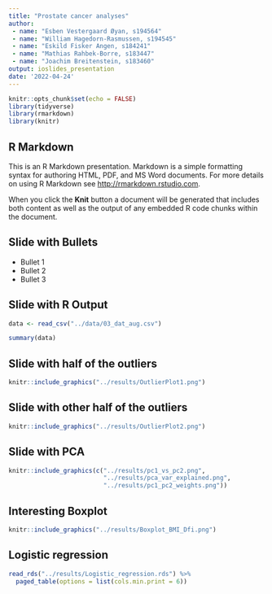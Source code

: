 ```yaml
---
title: "Prostate cancer analyses"
author:
 - name: "Esben Vestergaard Øyan, s194564"
 - name: "William Hagedorn-Rasmussen, s194545"
 - name: "Eskild Fisker Angen, s184241"
 - name: "Mathias Rahbek-Borre, s183447"
 - name: "Joachim Breitenstein, s183460"
output: ioslides_presentation
date: '2022-04-24'
---
```


```r
knitr::opts_chunk$set(echo = FALSE)
library(tidyverse)
library(rmarkdown)
library(knitr)
```

## R Markdown

This is an R Markdown presentation. Markdown is a simple formatting syntax for authoring HTML, PDF, and MS Word documents. For more details on using R Markdown see <http://rmarkdown.rstudio.com>.

When you click the **Knit** button a document will be generated that includes both content as well as the output of any embedded R code chunks within the document.

## Slide with Bullets

- Bullet 1
- Bullet 2
- Bullet 3

## Slide with R Output
```r
data <- read_csv("../data/03_dat_aug.csv")
```


```r
summary(data)
```

## Slide with half of the outliers

```r
knitr::include_graphics("../results/OutlierPlot1.png")
```

## Slide with other half of the outliers

```r
knitr::include_graphics("../results/OutlierPlot2.png")
```


## Slide with PCA


```r
knitr::include_graphics(c("../results/pc1_vs_pc2.png",
                          "../results/pca_var_explained.png",
                          "../results/pc1_pc2_weights.png"))
```

## Interesting Boxplot
```r
knitr::include_graphics("../results/Boxplot_BMI_Dfi.png")
```


## Logistic regression
```r
read_rds("../results/Logistic_regression.rds") %>% 
  paged_table(options = list(cols.min.print = 6))
```